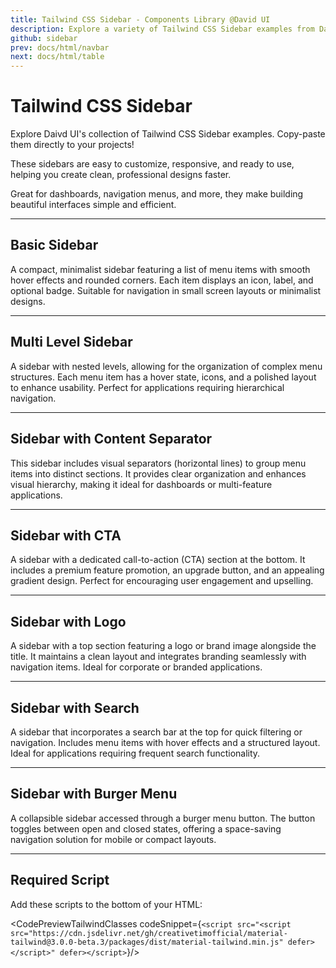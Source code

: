 ```yaml
---
title: Tailwind CSS Sidebar - Components Library @David UI
description: Explore a variety of Tailwind CSS Sidebar examples from David UI, designed to fit any project with ease. Fully customizable and ready to use, these sidebars help you build UIs faster.
github: sidebar
prev: docs/html/navbar
next: docs/html/table
---
```


<InfoBadge />

# Tailwind CSS Sidebar

Explore Daivd UI's collection of Tailwind CSS Sidebar examples. Copy-paste them directly to your projects!

These sidebars are easy to customize, responsive, and ready to use, helping you create clean, professional designs faster. 

Great for dashboards, navigation menus, and more, they make building beautiful interfaces simple and efficient.

---

## Basic Sidebar

A compact, minimalist sidebar featuring a list of menu items with smooth hover effects and rounded corners. Each item displays an icon, label, and optional badge. Suitable for navigation in small screen layouts or minimalist designs.

<PreviewWithCode relativePath="sidebar/sidebar-demo.tsx" language="html" />


---

## Multi Level Sidebar

A sidebar with nested levels, allowing for the organization of complex menu structures. Each menu item has a hover state, icons, and a polished layout to enhance usability. Perfect for applications requiring hierarchical navigation.

<PreviewWithCode relativePath="sidebar/multi-level-sidebar.tsx" language="html" />

---

## Sidebar with Content Separator

This sidebar includes visual separators (horizontal lines) to group menu items into distinct sections. It provides clear organization and enhances visual hierarchy, making it ideal for dashboards or multi-feature applications.

<PreviewWithCode relativePath="sidebar/sidebar-with-content-separator.tsx" language="html" />

---

## Sidebar with CTA

A sidebar with a dedicated call-to-action (CTA) section at the bottom. It includes a premium feature promotion, an upgrade button, and an appealing gradient design. Perfect for encouraging user engagement and upselling.

<PreviewWithCode relativePath="sidebar/sidebar-with-cta.tsx" language="html" />

---

## Sidebar with Logo

A sidebar with a top section featuring a logo or brand image alongside the title. It maintains a clean layout and integrates branding seamlessly with navigation items. Ideal for corporate or branded applications.


<PreviewWithCode relativePath="sidebar/sidebar-with-logo.tsx" language="html" />

---

## Sidebar with Search

A sidebar that incorporates a search bar at the top for quick filtering or navigation. Includes menu items with hover effects and a structured layout. Ideal for applications requiring frequent search functionality.

<PreviewWithCode relativePath="sidebar/sidebar-with-search.tsx" language="html" />

---

## Sidebar with Burger Menu

A collapsible sidebar accessed through a burger menu button. The button toggles between open and closed states, offering a space-saving navigation solution for mobile or compact layouts.

<PreviewWithCode relativePath="sidebar/sidebar-with-burger-menu.tsx" language="html" />

---

## Required Script
Add these scripts to the bottom of your HTML:

<CodePreviewTailwindClasses codeSnippet={`<script src="<script src="https://cdn.jsdelivr.net/gh/creativetimofficial/material-tailwind@3.0.0-beta.3/packages/dist/material-tailwind.min.js" defer></script>" defer></script>`}/>
